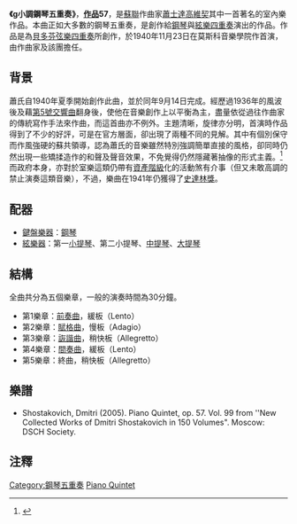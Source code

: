 {{NoteTA
|T=zh-cn:钢琴五重奏 (肖斯塔科维奇);zh-tw:鋼琴五重奏 (蕭士塔高維奇);zh-hk:鋼琴五重奏 (蕭士達高維契);
|1=zh-cn:肖斯塔科维奇;zh-tw:蕭士塔高維奇;zh-hk:蕭士達高維契;
}}

'''《g小調鋼琴五重奏》'''，'''[[作品號|作品]]57'''，是[[蘇聯|蘇聯]]作曲家[[蕭士達高維契|蕭士達高維契]]其中一首著名的室內樂作品。本曲正如大多數的鋼琴五重奏，是創作給[[鋼琴|鋼琴]]與[[絃樂四重奏|絃樂四重奏]]演出的作品。作品是為[[貝多芬弦樂四重奏|貝多芬弦樂四重奏]]所創作，於1940年11月23日在莫斯科音樂學院作首演，由作曲家及該團擔任。

==背景==
蕭氏自1940年夏季開始創作此曲，並於同年9月14日完成。經歷過1936年的風波後及藉[[第5號交響曲_(蕭士塔高維奇)|第5號交響曲]]翻身後，使他在音樂創作上以平衡為主，盡量依從過往作曲家的傳統寫作手法來作曲，而這首曲亦不例外。主題清晰，旋律亦分明，首演時作品得到了不少的好評，可是在官方層面，卻出現了兩種不同的見解。其中有個別保守而作風強硬的蘇共領導，認為蕭氏的音樂雖然特別強調簡單直接的風格，卻同時仍然出現一些矯揉造作的和聲及聲音效果，不免覺得仍然隱藏著抽像的形式主義。<ref>{{Cite web |url=http://www.kennedy-center.org/calendar/?fuseaction=composition&composition_id=3713 |title=美國約翰·甘迺迪表演藝術中心於2008年10月5日一次演出中的樂曲介紹。 |access-date=2013年9月22日 |archive-date=2013年9月27日 |archive-url=https://web.archive.org/web/20130927063933/http://www.kennedy-center.org/calendar/?fuseaction=composition&composition_id=3713 |dead-url=no }}</ref>而政府本身，亦對於室樂這類仍帶有[[資產階級|資產階級]]化的活動煞有介事（但又未敢高調的禁止演奏這類音樂），不過，樂曲在1941年仍獲得了[[史達林獎|史達林獎]]。

==配器==
* [[鍵盤樂器|鍵盤樂器]]：[[鋼琴|鋼琴]]
* [[絃樂器|絃樂器]]：第一[[小提琴|小提琴]]、第二小提琴、[[中提琴|中提琴]]、[[大提琴|大提琴]]

==結構==
全曲共分為五個樂章，一般的演奏時間為30分鐘。

*第1樂章：[[前奏曲|前奏曲]]，緩板（Lento）
*第2樂章：[[賦格曲|賦格曲]]，慢板（Adagio）
*第3樂章：[[詼諧曲|詼諧曲]]，稍快板（Allegretto）
*第4樂章：[[間奏曲|間奏曲]]，緩板（Lento）
*第5樂章：終曲，稍快板（Allegretto）

==樂譜==
* Shostakovich, Dmitri (2005). Piano Quintet, op. 57. Vol. 99 from ''New Collected Works of Dmitri Shostakovich in 150 Volumes". Moscow: DSCH Society.

==注釋==
{{reflist}}

[[Category:鋼琴五重奏|Category:鋼琴五重奏]]
[[Category:肖斯塔科维奇室内乐|Piano Quintet]]